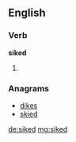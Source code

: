 ==English==

===Verb===
'''siked'''

# {{en-past of|sike}}

===Anagrams===
* [[dikes#English|dikes]]
* [[skied#English|skied]]

[[de:siked]]
[[mg:siked]]